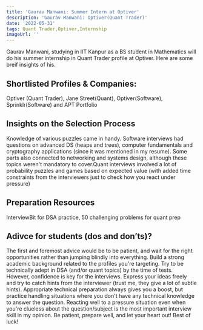 ```yaml
---
title: 'Gaurav Manwani: Summer Intern at Optiver'
description: 'Gaurav Manwani: Optiver(Quant Trader)'
date: '2022-05-31'
tags: Quant Trader,Optiver,Internship
imageUrl: ''
---
```


Gaurav Manwani, studying in IIT Kanpur as a BS student in Mathematics will do
his summer internship in Quant Trader profile at Optiver. Here are some breif
insights of his.

## Shortlisted Profiles & Companies:
Optiver (Quant Trader), Jane Street(Quant), Optiver(Software), Sprinklr(Software) and APT Portfolio

## Insights on the Selection Process
Knowledge of various puzzles came in handy. Software interviews had questions on advanced DS (heaps and trees), computer fundamentals and cryptography applications (since it was mentioned in my resume). Some parts also connected to networking and systems design, although these topics weren't mandatory to cover.Quant interviews involved a lot of probability puzzles and games based on expected value (with added time constraints from the interviewers just to check how you react under pressure)

##  Preparation Resources
InterviewBit for DSA practice, 50 challenging problems for quant prep

## Adivce for students (dos and don’ts)? 
The first and foremost advice would be to be patient, and wait for the right opportunities rather than jumping blindly into everything. Build a strong academic background related to the profiles you're targeting. Try to be technically adept in DSA (and/or quant topics) by the time of tests.
However, confidence is key for the interviews. Express your ideas freely and try to catch hints from the interviewer (trust me, they give a lot of subtle hints). Appropriate technical preparation always gives you a boost, but practice handling situations where you don't have any technical knowledge to answer the question. Reacting well to a pressure situation even when you're clueless about the question/subject is the most important interview skill in my opinion.
Be patient, prepare well, and let your heart out! Best of luck!

